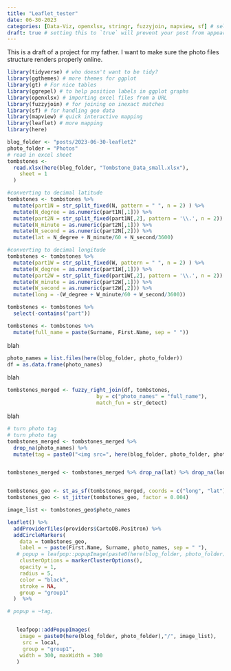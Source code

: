 ```yaml
---
title: "Leaflet_tester"
date: 06-30-2023
categories: [Data-Viz, openxlsx, stringr, fuzzyjoin, mapview, sf] # self-defined categories
draft: true # setting this to `true` will prevent your post from appearing on your listing page until you're ready!
---
```


This is a draft of a project for my father. I want to make sure the photo files structure renders properly online.

```r
library(tidyverse) # who doesn't want to be tidy?
library(ggthemes) # more themes for ggplot
library(gt) # For nice tables
library(ggrepel) # to help position labels in ggplot graphs
library(openxlsx) # importing excel files from a URL
library(fuzzyjoin) # for joining on inexact matches
library(sf) # for handling geo data
library(mapview) # quick interactive mapping
library(leaflet) # more mapping
library(here)

blog_folder <- "posts/2023-06-30-leaflet2"
photo_folder = "Photos"
# read in excel sheet
tombstones <-
  read.xlsx(here(blog_folder, "Tombstone_Data_small.xlsx"),
    sheet = 1
  )

#converting to decimal latitude
tombstones <- tombstones %>%
  mutate(part1N = str_split_fixed(N, pattern = " ", n = 2) ) %>%
  mutate(N_degree = as.numeric(part1N[,1])) %>%
  mutate(part2N = str_split_fixed(part1N[,2], pattern = '\\.', n = 2)) %>%
  mutate(N_minute = as.numeric(part2N[,1])) %>%
  mutate(N_second = as.numeric(part2N[,2])) %>%
  mutate(lat = N_degree + N_minute/60 + N_second/3600)

#converting to decimal longitude  
tombstones <- tombstones %>%
  mutate(part1W = str_split_fixed(W, pattern = " ", n = 2) ) %>%
  mutate(W_degree = as.numeric(part1W[,1])) %>%
  mutate(part2W = str_split_fixed(part1W[,2], pattern = '\\.', n = 2)) %>%
  mutate(W_minute = as.numeric(part2W[,1])) %>%
  mutate(W_second = as.numeric(part2W[,2])) %>%
  mutate(long = -(W_degree + W_minute/60 + W_second/3600)) 

tombstones <- tombstones %>%
  select(-contains("part"))

tombstones <- tombstones %>%
  mutate(full_name = paste(Surname, First.Name, sep = " "))


```

blah

```r
photo_names = list.files(here(blog_folder, photo_folder))
df = as.data.frame(photo_names)


```

blah

```r
tombstones_merged <- fuzzy_right_join(df, tombstones, 
                             by = c("photo_names" = "full_name"),
                             match_fun = str_detect)

```

blah

```r
# turn photo tag
# turn photo tag
tombstones_merged <- tombstones_merged %>%
  drop_na(photo_names) %>%
  mutate(tag = paste0("<img src=", here(blog_folder, photo_folder, photo_names),">"))


tombstones_merged <- tombstones_merged %>% drop_na(lat) %>% drop_na(long)


tombstones_geo <- st_as_sf(tombstones_merged, coords = c("long", "lat"), crs = 4326)
tombstones_geo <- st_jitter(tombstones_geo, factor = 0.004)

image_list <- tombstones_geo$photo_names

leaflet() %>%
  addProviderTiles(providers$CartoDB.Positron) %>%
  addCircleMarkers(
    data = tombstones_geo,
    label = ~ paste(First.Name, Surname, photo_names, sep = " "),
   # popup = leafpop::popupImage(paste0(here(blog_folder, photo_folder),"/", image_list)),
    clusterOptions = markerClusterOptions(),
    opacity = 1,
    radius = 5,
    color = "black",
    stroke = NA,
    group = "group1"
  )  %>%

# popup = ~tag,


   leafpop::addPopupImages(
    image = paste0(here(blog_folder, photo_folder),"/", image_list),
     src = local,
     group = "group1",
    width = 300, maxWidth = 300
   )

```
